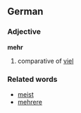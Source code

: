 ==German==
===Adjective===
'''mehr'''

# comparative of [[viel]]

===Related words===
*[[meist]]
*[[mehrere]]
